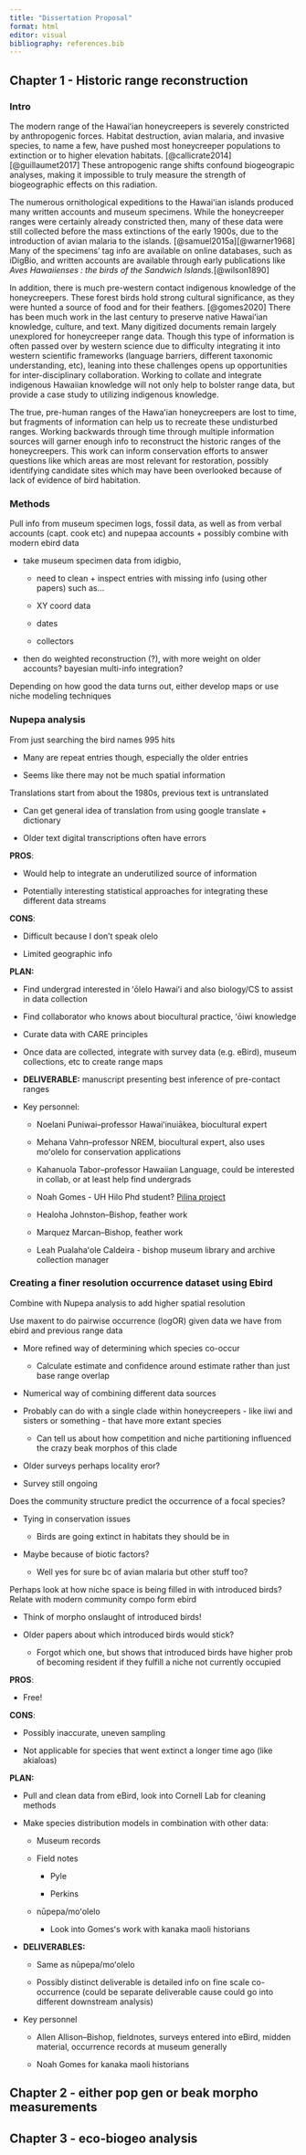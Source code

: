 ```yaml
---
title: "Dissertation Proposal"
format: html
editor: visual
bibliography: references.bib
---
```


## Chapter 1 - Historic range reconstruction

### **Intro**

The modern range of the Hawaiʻian honeycreepers is severely constricted by anthropogenic forces. Habitat destruction, avian malaria, and invasive species, to name a few, have pushed most honeycreeper populations to extinction or to higher elevation habitats. [@callicrate2014][@guillaumet2017] These antropogenic range shifts confound biogeograpic analyses, making it impossible to truly measure the strength of biogeographic effects on this radiation.

The numerous ornithological expeditions to the Hawaiʻian islands produced many written accounts and museum specimens. While the honeycreeper ranges were certainly already constricted then, many of these data were still collected before the mass extinctions of the early 1900s, due to the introduction of avian malaria to the islands. [@samuel2015a][@warner1968] Many of the specimens' tag info are available on online databases, such as iDigBio, and written accounts are available through early publications like *Aves Hawaiienses : the birds of the Sandwich Islands.*[@wilson1890]

In addition, there is much pre-western contact indigenous knowledge of the honeycreepers. These forest birds hold strong cultural significance, as they were hunted a source of food and for their feathers. [@gomes2020] There has been much work in the last century to preserve native Hawaiʻian knowledge, culture, and text. Many digitized documents remain largely unexplored for honeycreeper range data. Though this type of information is often passed over by western science due to difficulty integrating it into western scientific frameworks (language barriers, different taxonomic understanding, etc), leaning into these challenges opens up opportunities for inter-disciplinary collaboration. Working to collate and integrate indigenous Hawaiian knowledge will not only help to bolster range data, but provide a case study to utilizing indigenous knowledge.

The true, pre-human ranges of the Hawaʻian honeycreepers are lost to time, but fragments of information can help us to recreate these undisturbed ranges. Working backwards through time through multiple information sources will garner enough info to reconstruct the historic ranges of the honeycreepers. This work can inform conservation efforts to answer questions like which areas are most relevant for restoration, possibly identifying candidate sites which may have been overlooked because of lack of evidence of bird habitation.

### **Methods**

Pull info from museum specimen logs, fossil data, as well as from verbal accounts (capt. cook etc) and nupepaa accounts + possibly combine with modern ebird data

-   take museum specimen data from idigbio,

    -   need to clean + inspect entries with missing info (using other papers) such as...

    -   XY coord data

    -   dates

    -   collectors

-   then do weighted reconstruction (?), with more weight on older accounts? bayesian multi-info integration?

Depending on how good the data turns out, either develop maps or use niche modeling techniques

### **Nupepa analysis**

From just searching the bird names 995 hits

-   Many are repeat entries though, especially the older entries

-   Seems like there may not be much spatial information

Translations start from about the 1980s, previous text is untranslated

-   Can get general idea of translation from using google translate + dictionary

-   Older text digital transcriptions often have errors

**PROS**: 

-   Would help to integrate an underutilized source of information

-   Potentially interesting statistical approaches for integrating these different data streams

**CONS**: 

-   Difficult because I don’t speak olelo 

-   Limited geographic info 

**PLAN:**

-   Find undergrad interested in ʻōlelo Hawaiʻi and also biology/CS to assist in data collection

-   Find collaborator who knows about biocultural practice, ʻōiwi knowledge

-   Curate data with CARE principles 

-   Once data are collected, integrate with survey data (e.g. eBird), museum collections, etc to create range maps

-   **DELIVERABLE:** manuscript presenting best inference of pre-contact ranges 

-   Key personnel: 

    -   Noelani Puniwai–professor Hawaiʻinuiākea, biocultural expert 

    -   Mehana Vahn–professor NREM, biocultural expert, also uses moʻolelo for conservation applications

    -   Kahanuola Tabor–professor Hawaiian Language, could be interested in collab, or at least help find undergrads 

    -   Noah Gomes - UH Hilo Phd student? [Pilina project](https://storymaps.arcgis.com/stories/7ab539af97314852b1d68249797b1297)

    -   Healoha Johnston–Bishop, feather work

    -   Marquez Marcan–Bishop, feather work

    -   Leah Pualahaʻole Caldeira - bishop museum library and archive collection manager

### **Creating a finer resolution occurrence dataset using Ebird**

Combine with Nupepa analysis to add higher spatial resolution 

Use maxent to do pairwise occurrence (logOR) given data we have from ebird and previous range data

-   More refined way of determining which species co-occur

    -   Calculate estimate and confidence around estimate rather than just base range overlap

-   Numerical way of combining different data sources

-   Probably can do with a single clade within honeycreepers - like iiwi and sisters or something - that have more extant species 

    -   Can tell us about how competition and niche partitioning influenced the crazy beak morphos of this clade

-   Older surveys perhaps locality eror?

-   Survey still ongoing 

Does the community structure predict the occurrence of a focal species? 

-   Tying in conservation issues

    -   Birds are going extinct in habitats they should be in

<!-- -->

-   Maybe because of biotic factors? 

    -   Well yes for sure bc of avian malaria but other stuff too?

Perhaps look at how niche space is being filled in with introduced birds? Relate with modern community compo form ebird

-   Think of morpho onslaught of introduced birds!

<!-- -->

-   Older papers about which introduced birds would stick? 

    -   Forgot which one, but shows that introduced birds have higher prob of becoming resident if they fulfill a niche not currently occupied

**PROS**: 

-   Free! 

**CONS**: 

-   Possibly inaccurate, uneven sampling 

-   Not applicable for species that went extinct a longer time ago (like akialoas)

**PLAN:**

-   Pull and clean data from eBird, look into Cornell Lab for cleaning methods

-   Make species distribution models in combination with other data:

    -   Museum records

    -   Field notes

        -   Pyle

        -   Perkins

    -   nūpepa/moʻolelo

        -   Look into Gomesʻs work with kanaka maoli historians 

-   **DELIVERABLES:**

    -   Same as nūpepa/moʻolelo 

    -   Possibly distinct deliverable is detailed info on fine scale co-occurrence (could be separate deliverable cause could go into different downstream analysis)

-   Key personnel

    -   Allen Allison–Bishop, fieldnotes, surveys entered into eBird, midden material, occurrence records at museum generally 

    -   Noah Gomes for kanaka maoli historians 

## Chapter 2 - either pop gen or beak morpho measurements

## Chapter 3 - eco-biogeo analysis
